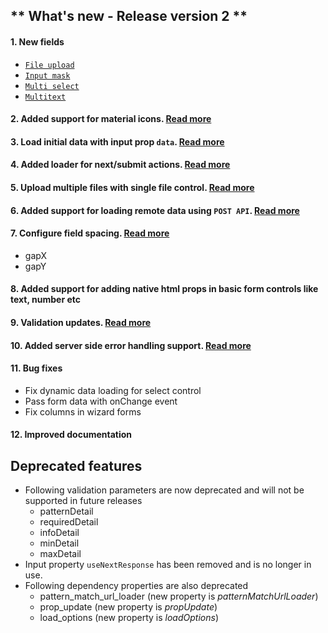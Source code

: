 ## ** What's new - Release version 2 **

#### 1. New fields

- [`File upload`](/fields/file)
- [`Input mask`](/fields/input-mask)
- [`Multi select`](/fields/multi-select)
- [`Multitext`](/fields/multitext)

#### 2. Added support for material icons. [Read more](/icons)

#### 3. Load initial data with input prop `data`. [Read more](/preload-data)

#### 4. Added loader for next/submit actions. [Read more](/loader)

#### 5. Upload multiple files with single file control. [Read more](/fields/file#example-upload-multiple-images-with-preview)

#### 6. Added support for loading remote data using `POST API`. [Read more](/requestType)

#### 7. Configure field spacing. [Read more](/spacing)
- gapX
- gapY

#### 8. Added support for adding native html props in basic form controls like text, number etc

#### 9. Validation updates. [Read more](/fields/field-validation)

#### 10. Added server side error handling support. [Read more](/error-handling)

#### 11. Bug fixes
- Fix dynamic data loading for select control
- Pass form data with onChange event
- Fix columns in wizard forms

#### 12. Improved documentation

## Deprecated features
- Following validation parameters are now deprecated and will not be supported in future releases
  - patternDetail
  - requiredDetail
  - infoDetail
  - minDetail
  - maxDetail
- Input property `useNextResponse` has been removed and is no longer in use.
- Following dependency properties are also deprecated
  - pattern_match_url_loader (new property is _patternMatchUrlLoader_)
  - prop_update (new property is _propUpdate_)
  - load_options (new property is _loadOptions_)
